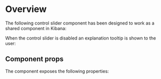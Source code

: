 

<Meta of={ControlSliderStories} />

# Overview

The following control slider component has been designed to work as a shared component in Kibana:

<Canvas>
  <Story of={ControlSliderStories.Basic} />
</Canvas>

When the control slider is disabled an explanation tooltip is shown to the user:

<Canvas>
  <Story of={ControlSliderStories.Disabled} />
</Canvas>

## Component props

The component exposes the following properties:

<Controls />
